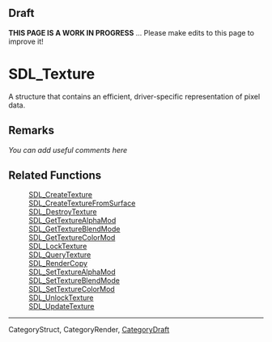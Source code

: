 == Draft ==

'''THIS PAGE IS A WORK IN PROGRESS''' ... Please make edits to this page to improve it!


= SDL_Texture =
A structure that contains an efficient, driver-specific representation of pixel data.


== Remarks ==
''You can add useful comments here''

== Related Functions ==
:[[SDL_CreateTexture]]
:[[SDL_CreateTextureFromSurface]]
:[[SDL_DestroyTexture]]
:[[SDL_GetTextureAlphaMod]]
:[[SDL_GetTextureBlendMode]]
:[[SDL_GetTextureColorMod]]
:[[SDL_LockTexture]]
:[[SDL_QueryTexture]]
:[[SDL_RenderCopy]]
:[[SDL_SetTextureAlphaMod]]
:[[SDL_SetTextureBlendMode]]
:[[SDL_SetTextureColorMod]]
:[[SDL_UnlockTexture]]
:[[SDL_UpdateTexture]]

----
CategoryStruct, CategoryRender, [[CategoryDraft]]
